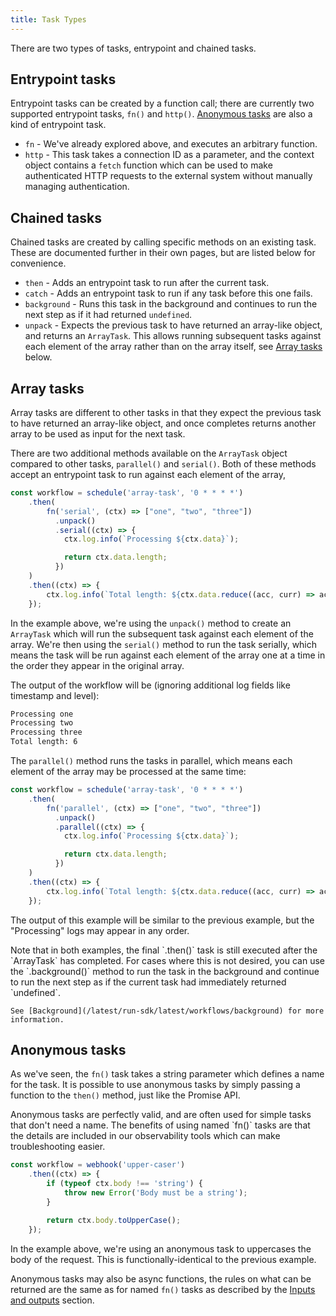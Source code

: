 ```yaml
---
title: Task Types
---
```


There are two types of tasks, entrypoint and chained tasks. 

## Entrypoint tasks

Entrypoint tasks can be created by a function call; there are currently two supported entrypoint tasks, `fn()` and 
`http()`. [Anonymous tasks](#anonymous-tasks) are also a kind of entrypoint task.

- `fn` - We've already explored above, and executes an arbitrary function.
- `http` - This task takes a connection ID as a parameter, and the context object contains a `fetch` function which can 
    be used to make authenticated HTTP requests to the external system without manually managing authentication.

## Chained tasks

Chained tasks are created by calling specific methods on an existing task. These are documented further in their own
pages, but are listed below for convenience.

- `then` - Adds an entrypoint task to run after the current task.
- `catch` - Adds an entrypoint task to run if any task before this one fails.
- `background` - Runs this task in the background and continues to run the next step as if it had returned `undefined`.
- `unpack` - Expects the previous task to have returned an array-like object, and returns an `ArrayTask`. This allows 
    running subsequent tasks against each element of the array rather than on the array itself, see 
    [Array tasks](#array-tasks) below.

## Array tasks

Array tasks are different to other tasks in that they expect the previous task to have returned an array-like object, 
and once completes returns another array to be used as input for the next task.

There are two additional methods available on the `ArrayTask` object compared to other tasks, `parallel()` and 
`serial()`. Both of these methods accept an entrypoint task to run against each element of the array,

```typescript
const workflow = schedule('array-task', '0 * * * *')
    .then(
        fn('serial', (ctx) => ["one", "two", "three"])
          .unpack()
          .serial((ctx) => {
            ctx.log.info(`Processing ${ctx.data}`);

            return ctx.data.length;
          })
    )
    .then((ctx) => {
        ctx.log.info(`Total length: ${ctx.data.reduce((acc, curr) => acc + curr, 0)}`);
    });
```

In the example above, we're using the `unpack()` method to create an `ArrayTask` which will run the subsequent task 
against each element of the array. We're then using the `serial()` method to run the task serially, which means the 
task will be run against each element of the array one at a time in the order they appear in the original array.

The output of the workflow will be (ignoring additional log fields like timestamp and level):

```txt
Processing one
Processing two
Processing three
Total length: 6
```

The `parallel()` method runs the tasks in parallel, which means each element of the array may be processed at the same 
time:

```typescript
const workflow = schedule('array-task', '0 * * * *')
    .then(
        fn('parallel', (ctx) => ["one", "two", "three"])
          .unpack()
          .parallel((ctx) => {
            ctx.log.info(`Processing ${ctx.data}`);

            return ctx.data.length;
          })
    )
    .then((ctx) => {
        ctx.log.info(`Total length: ${ctx.data.reduce((acc, curr) => acc + curr, 0)}`);
    });
```

The output of this example will be similar to the previous example, but the "Processing" logs may appear in any
order.

<Note>
    Note that in both examples, the final `.then()` task is still executed after the `ArrayTask` has completed. For 
    cases where this is not desired, you can use the `.background()` method to run the task in the background and 
    continue to run the next step as if the current task had immediately returned `undefined`.
    
    See [Background](/latest/run-sdk/latest/workflows/background) for more information.
</Note>

## Anonymous tasks

As we've seen, the `fn()` task takes a string parameter which defines a name for the task. It is possible to use 
anonymous tasks by simply passing a function to the `then()` method, just like the Promise API.

<Info>
    Anonymous tasks are perfectly valid, and are often used for simple tasks that don't need a name. The benefits of 
    using named `fn()` tasks are that the details are included in our observability tools which can make troubleshooting
    easier.
</Info>

```typescript
const workflow = webhook('upper-caser')
    .then((ctx) => {
        if (typeof ctx.body !== 'string') {
            throw new Error('Body must be a string');
        }

        return ctx.body.toUpperCase();
    });
```

In the example above, we're using an anonymous task to uppercases the body of the request. This is 
functionally-identical to the previous example.

Anonymous tasks may also be async functions, the rules on what can be returned are the same as for named `fn()` tasks as
described by the [Inputs and outputs](/latest/run-sdk/latest/workflows/inputs-outputs) section.
